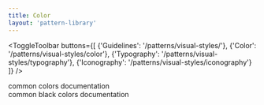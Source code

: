 ```yaml
---
title: Color
layout: 'pattern-library'
---
```


<ToggleToolbar buttons={[
    {'Guidelines': '/patterns/visual-styles/'},
    {'Color': '/patterns/visual-styles/color'},
    {'Typography': '/patterns/visual-styles/typography'},
    {'Iconography': '/patterns/visual-styles/iconography'}
  ]} />

<PaletteDisplay>
  <div noteKeys={['common']}>
    common colors documentation
  </div>
  <div noteKeys={['common.black']}>
    common black colors documentation
  </div>
</PaletteDisplay>
